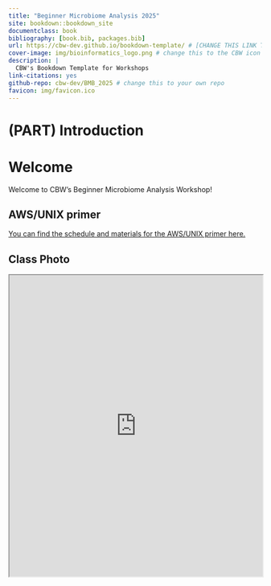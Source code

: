 ```yaml
--- 
title: "Beginner Microbiome Analysis 2025"
site: bookdown::bookdown_site
documentclass: book
bibliography: [book.bib, packages.bib]
url: https://cbw-dev.github.io/bookdown-template/ # [CHANGE THIS LINK TO YOUR LANDING PAGE LINK]
cover-image: img/bioinformatics_logo.png # change this to the CBW icon for your workshop
description: |
  CBW's Bookdown Template for Workshops
link-citations: yes
github-repo: cbw-dev/BMB_2025 # change this to your own repo
favicon: img/favicon.ico
---
```


# (PART) Introduction {-}

# Welcome

Welcome to CBW’s Beginner Microbiome Analysis Workshop!

## AWS/UNIX primer

[You can find the schedule and materials for the AWS/UNIX primer here.](https://bioinformaticsdotca.github.io/AWS_2025)

## Class Photo

<iframe src="https://drive.google.com/file/d/1Bkmsukt06UJmlgqHGxzKcc-ScILu-7Zw/preview" width="100%" height="600" allow="autoplay"></iframe>

